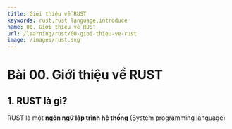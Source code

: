 ```yaml
---
title: Giới thiệu về RUST
keywords: rust,rust language,introduce
name: 00. Giới thiệu về RUST
url: /learning/rust/00-gioi-thieu-ve-rust
image: /images/rust.svg
---
```


# Bài 00. Giới thiệu về RUST

## 1. RUST là gì?

RUST là một **ngôn ngữ lập trình hệ thống** (System programming language)